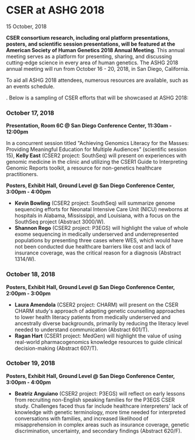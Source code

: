 
<BreadcrumbsNews />

# CSER at ASHG 2018

<Subheader>15 October, 2018</Subheader>

**CSER consortium research, including oral platform presentations, posters, and scientific session presentations, will be featured at the American Society of Human Genetics 2018 Annual Meeting**. This annual meeting serves as a platform for presenting, sharing, and discussing cutting-edge science in every area of human genetics. The ASHG 2018 annual meeting will run from October 16 - 20, 2018, in San Diego, California.

To aid all ASHG 2018 attendees, numerous resources are available, such as an events schedule.

<Link
  label="A full list of CSER work at ASHG 2018 can be found online here"
  url="https://cser-consortium.org/system/files/attachments/cser_ashg_2018_posters_and_presentations_2018-10-15.pdf"
/>
. Below is a sampling of CSER efforts that will be showcased at ASHG 2018:

### October 17, 2018

**Presentation, Room 6C @ San Diego Conference Center, <NBS>11:30am - 12:00pm</NBS>**

In a concurrent session titled "Achieving Genomics Literacy for the Masses: Providing Meaningful Education for Multiple Audiences" (scientific session 15), **Kelly East** (CSER2 project: SouthSeq) will present on experiences with genomic medicine in the clinic and utilizing the CSER1 Guide to Interpreting Genomic Reports toolkit, a resource for non-genetics healthcare practitioners.

**Posters, Exhibit Hall, Ground Level @ San Diego Conference Center, <NBS>3:00pm - 4:00pm</NBS>**

- **Kevin Bowling** (CSER2 project: SouthSeq) will summarize genome sequencing efforts for Neonatal Intensive Care Unit (NICU) newborns at hospitals in Alabama, Mississippi, and Louisiana, with a focus on the SouthSeq project (Abstract 3000/W).
- **Shannon Rego** (CSER2 project: P3EGS) will highlight the value of whole exome sequencing in medically underserved and underrepresented populations by presenting three cases where WES, which would have not been conducted due healthcare barriers like cost and lack of insurance coverage, was the critical reason for a diagnosis (Abstract 1314/W).

### October 18, 2018

**Posters, Exhibit Hall, Ground Level @ San Diego Conference Center, <NBS>2:00pm - 3:00pm</NBS>**

- **Laura Amendola** (CSER2 project: CHARM) will present on the CSER CHARM study's approach of adapting genetic counselling approaches to lower health literacy patients from medically underserved and ancestrally diverse backgrounds, primarily by reducing the literacy level needed to understand communication (Abstract 601/T).
- **Ragan Hart** (CSER1 project: MedGen) will highlight the value of using real-world pharmacogenomics knowledge resources to guide clinical decision-making (Abstract 607/T).

### October 19, 2018

**Posters, Exhibit Hall, Ground Level @ San Diego Conference Center, <NBS>3:00pm - 4:00pm</NBS>**

- **Beatriz Anguiano** (CSER2 project: P3EGS) will reflect on early lessons from recruiting non-English speaking families for the P3EGS CSER study. Challenges faced thus far include healthcare interpreters' lack of knowledge with genetic terminology, more time needed for interpreted conversations with families, and increased likelihood of misapprehension in complex areas such as insurance coverage, genetic discrimination, uncertainty, and secondary findings (Abstract 620/F).
